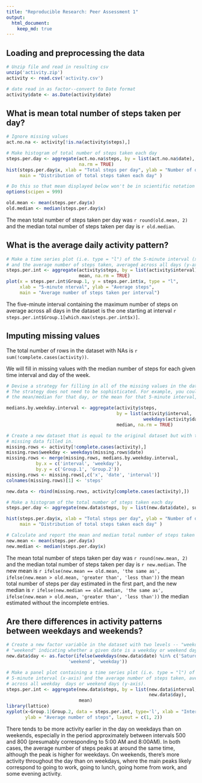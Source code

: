 ```yaml
---
title: "Reproducible Research: Peer Assessment 1"
output: 
  html_document:
    keep_md: true
---
```



## Loading and preprocessing the data
```r
# Unzip file and read in resulting csv
unzip('activity.zip')
activity <- read.csv('activity.csv')

# date read in as factor--convert to Date format
activity$date <- as.Date(activity$date)
```


## What is mean total number of steps taken per day?
```r
# Ignore missing values
act.no.na <- activity[!is.na(activity$steps),]

# Make histogram of total number of steps taken each day
steps.per.day <- aggregate(act.no.na$steps, by = list(act.no.na$date), sum, 
                           na.rm = TRUE)
hist(steps.per.day$x, xlab = "Total steps per day", ylab = "Number of days", 
     main = "Distribution of total steps taken each day" )

# Do this so that mean displayed below won't be in scientific notation
options(scipen = 999)

old.mean <- mean(steps.per.day$x)
old.median <- median(steps.per.day$x)
```

The mean total number of steps taken per day was `r round(old.mean, 2)` and the median total number of steps taken per day is `r old.median`.

## What is the average daily activity pattern?

```r
# Make a time series plot (i.e. type = "l") of the 5-minute interval (x-axis) 
# and the average number of steps taken, averaged across all days (y-axis)
steps.per.int <- aggregate(activity$steps, by = list(activity$interval),
                           mean, na.rm = TRUE)
plot(x = steps.per.int$Group.1, y = steps.per.int$x, type = "l",
     xlab = "5-minute nterval", ylab = "Average steps",
     main = "Average number of steps taken per interval")
```

The five-minute interval containing the maximum number of steps on average across all days in the dataset is the one starting at interval `r steps.per.int$Group.1[which.max(steps.per.int$x)]`.

## Imputing missing values

The total number of rows in the dataset with NAs is `r sum(!complete.cases(activity))`.

We will fill in missing values with the median number of steps for each given time interval and day of the week.

```r

# Devise a strategy for filling in all of the missing values in the dataset. 
# The strategy does not need to be sophisticated. For example, you could use 
# the mean/median for that day, or the mean for that 5-minute interval, etc.

medians.by.weekday.interval <- aggregate(activity$steps, 
                                         by = list(activity$interval,
                                                   weekdays(activity$date)), 
                                         median, na.rm = TRUE)

# Create a new dataset that is equal to the original dataset but with the 
# missing data filled in.
missing.rows <- activity[!complete.cases(activity),]
missing.rows$weekday <- weekdays(missing.rows$date)
missing.rows <- merge(missing.rows, medians.by.weekday.interval, 
           by.x = c('interval', 'weekday'), 
           by.y = c('Group.1', 'Group.2'))
missing.rows <- missing.rows[,c('x', 'date', 'interval')]
colnames(missing.rows)[1] <- 'steps' 

new.data <- rbind(missing.rows, activity[complete.cases(activity),])

# Make a histogram of the total number of steps taken each day
steps.per.day <- aggregate(new.data$steps, by = list(new.data$date), sum)

hist(steps.per.day$x, xlab = "Total steps per day", ylab = "Number of days", 
     main = "Distribution of total steps taken each day" )

# Calculate and report the mean and median total number of steps taken per day.
new.mean <- mean(steps.per.day$x)
new.median <- median(steps.per.day$x)
```

The mean total number of steps taken per day was `r round(new.mean, 2)` and the median total number of steps taken per day is `r new.median`. 
The new mean is `r ifelse(new.mean == old.mean, 'the same as', ifelse(new.mean > old.mean, 'greater than', 'less than'))` the mean total number of steps per day estimated in the first part, and the new median is `r ifelse(new.median == old.median, 'the same as', ifelse(new.mean > old.mean, 'greater than', 'less than'))` the median estimated without the incomplete entries.


## Are there differences in activity patterns between weekdays and weekends?
```r
# Create a new factor variable in the dataset with two levels -- "weekday" and 
# "weekend" indicating whether a given date is a weekday or weekend day.
new.data$day <- as.factor(ifelse(weekdays(new.data$date) %in% c('Saturday', 'Sunday'),
                       'weekend', 'weekday'))

# Make a panel plot containing a time series plot (i.e. type = "l") of the 
# 5-minute interval (x-axis) and the average number of steps taken, averaged 
# across all weekday  days or weekend days (y-axis).
steps.per.int <- aggregate(new.data$steps, by = list(new.data$interval, 
                                                     new.data$day),
                           mean)
library(lattice)
xyplot(x~Group.1|Group.2, data = steps.per.int, type='l', xlab = "Interval",
       ylab = "Average number of steps", layout = c(1, 2))

```

There tends to be more activity earlier in the day on weekdays than on weekends, especially in the period approximately between intervals 500 and 800 (presumably corresponding to 5:00 AM and 8:00AM). In both cases, the average number of steps peaks at around the same time, although the peak is higher for weekdays. On weekends, there's more activity throughout the day than on weekdays, where the main peaks likely correspond to going to work, going to lunch, going home from work, and some evening activity.
